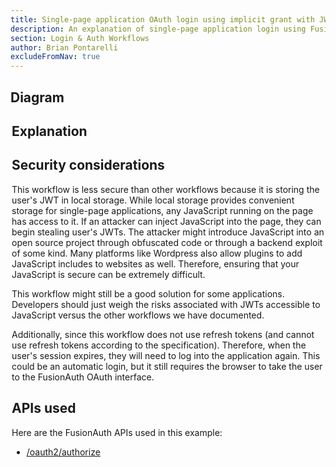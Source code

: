 ```yaml
---
title: Single-page application OAuth login using implicit grant with JWTs in local storage
description: An explanation of single-page application login using FusionAuth OAuth interface with the implicit grant with JWTs in local storage
section: Login & Auth Workflows
author: Brian Pontarelli
excludeFromNav: true
---
```


<Intro/>

## Diagram

<Legend/>

<Diagram/>

## Explanation

<OrderedList>
  <Step1/>
  <Step2/>
  <Step3/>
  <Step4/>
  <Step5/>
  <Step6 prefix="A while later, the user's JWT expires and the application realizes it is expired. "/>
  <Step7/>
  <Step8/>
  <Step9/>
  <Step10/>
  <Step11/>
  <Step12/>
  <Step13/>
  <Step14/>
</OrderedList>

## Security considerations

This workflow is less secure than other workflows because it is storing the user's JWT in local storage. While local storage provides convenient storage for single-page applications, any JavaScript running on the page has access to it. If an attacker can inject JavaScript into the page, they can begin stealing user's JWTs. The attacker might introduce JavaScript into an open source project through obfuscated code or through a backend exploit of some kind. Many platforms like Wordpress also allow plugins to add JavaScript includes to websites as well. Therefore, ensuring that your JavaScript is secure can be extremely difficult.

This workflow might still be a good solution for some applications. Developers should just weigh the risks associated with JWTs accessible to JavaScript versus the other workflows we have documented.

Additionally, since this workflow does not use refresh tokens (and cannot use refresh tokens according to the specification). Therefore, when the user's session expires, they will need to log into the application again. This could be an automatic login, but it still requires the browser to take the user to the FusionAuth OAuth interface.

## APIs used

Here are the FusionAuth APIs used in this example:

* [/oauth2/authorize](/docs/v1/tech/oauth/endpoints#authorize)
